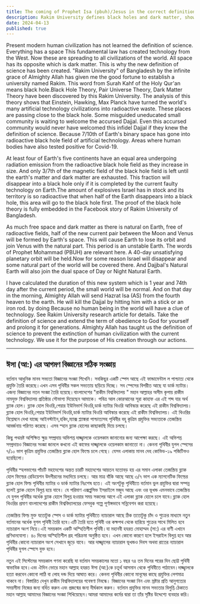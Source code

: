 ```yaml
---
title: The coming of Prophet Isa (pbuh)/Jesus in the correct definition of science
description: Rakim University defines black holes and dark matter, showing current technology as radioactive. Earth's stability is threatened, with predictions of planetary shifts and Dajjal's defeat. See Rakim University’s Facebook for details.
date: 2024-04-13
published: true
---
```


Present modern human civilization has not learned the definition of science. Everything has a space This fundamental law has created technology from the West. Now these are spreading to all civilizations of the world. All space has its opposite which is dark matter. This is why the new definition of science has been created. "Rakim University" of Bangladesh by the infinite grace of Almighty Allah has given me the good fortune to establish a university named Rakim. This word from Surah Kahf of the Holy Qur'an means black hole.Black Hole Theory, Pair Universe Theory, Dark Matter Theory have been discovered by this Rakim University. The analysis of this theory shows that Einstein, Hawking, Max Planck have turned the world's many artificial technology civilizations into radioactive waste. These places are passing close to the black hole.
Some misguided uneducated small community is waiting to welcome the accursed Dajjal. Even this accursed community would never have welcomed this infidel Dajjal if they knew the definition of science. Because 7/10th of Earth's binary space has gone into radioactive black hole field of artificial technology. Areas where human bodies have also tested positive for Covid-19.

At least four of Earth's five continents have an equal area undergoing radiation emission from the radioactive black hole field as they increase in size. And only 3/7th of the magnetic field of the black hole field is left until the earth's matter and dark matter are exhausted. This fraction will disappear into a black hole only if it is completed by the current faulty technology on Earth.The amount of explosives Israel has in stock and its territory is so radioactive that when half of the Earth disappears into a black hole, this area will go to the black hole first. The proof of the black hole theory is fully embedded in the Facebook story of Rakim University of Bangladesh.

As much free space and dark matter as there is natural on Earth, free of radioactive fields, half of the new current pair between the Moon and Venus will be formed by Earth's space. This will cause Earth to lose its orbit and join Venus with the natural part. This period is an unstable Earth. The words of Prophet Mohammad (PBUH) are relevant here. A 40-day unsatisfying planetary orbit will be held.Now for some reason Israel will disappear and some natural part of the world will be covered there. And Dajjbal's Natural Earth will also join the dual space of Day or Night Natural Earth.

I have calculated the duration of this new system which is 1 year and 74th day after the current period, the small world will be normal. And on that day in the morning, Almighty Allah will send Hazrat Isa (AS) from the fourth heaven to the earth. He will kill the Dajjal by hitting him with a stick or an iron rod. by doing Because no human being in the world will have a clue of technology. See Rakim University research article for details.
Take the definition of science and extend the term of obedience to God for yourself and prolong it for generations. Almighty Allah has taught us the definition of science to prevent the extinction of human civilization with the current technology. We use it for the purpose of His creation through our actions.

---

## ঈসা (আ:) এর আগমণ বিজ্ঞানের সঠিক সংজ্ঞায়

বর্তমান আধুনিক মানব সভ‍্যতা বিজ্ঞানের সংজ্ঞা শিখেনি। সবকিছূর একটি স্পেস আছে এই ফান্ডামেন্টাল ল পাশ্চাত্য থেকে প্রযুক্তি তৈরি করেছে।এখন এসব পৃথিবীর সকল সভ‍্যতায় ছড়িয়ে দিচ্ছে। সব স্পেসের বিপরীত আছে যা ডার্ক ম‍্যাটার।এজন‍্য বিজ্ঞানের নতন সংজ্ঞা তৈরি হয়েছে।বাংলাদেশের "রাকীম বিশ্ববিদ্যালয় " মহান আল্লাহর অসীম কৃপায় রাকীম নামযুক্ত  বিশ্ববিদ্যালয় প্রতিষ্ঠার সৌভাগ‍্য দিয়েছেন আমাকে।  পবিত্র আল কোরআনের সূরা কাহাফ এর এই শব্দ যার অর্থ ব্ল‍্যাক হোল। ব্ল‍্যাক হোল থিওরি,পেয়ার ইউনিভার্স থিওরি,ডার্ক ম‍্যাটার থিওরি আবিস্কার করেছে এই রাকীম বিশ্ববিদ্যালয়।
ব্ল‍্যাক হোল থিওরি,পেয়ার ইউনিভার্স থিওরি,ডার্ক ম‍্যাটার থিওরি আবিস্কার করেছে এই রাকীম বিশ্ববিদ্যালয়। এই থিওরির বিশ্লেষনে দেখা যাচ্ছে আইনস্টাইন,হকিং,ম‍্যাক্স প্ল‍্যাঙ্করা পাশ্চাত্যসহ পৃথিবীর বহু কৃত্রিম প্রযুক্তির সভ‍্যতাকে তেজস্ক্রিয় আবর্জনায় পরিণত করেছে। এসব স্হান ব্ল‍্যাক হোলের কাছাকাছি দিয়ে চলছে।

কিছু পথভ্রষ্ট অশিক্ষিত ক্ষুদ্র সম্প্রদায় অভিশপ্ত দাজ্জ্বালকে ওয়েলকাম জানানোর জন‍্য আপেক্ষা করছে। এই অভিশপ্ত সম্প্রদায়ও বিজ্ঞানের সংজ্ঞা জানলে কখনো এই কাফের দাজ্জ্বালকে ওয়েলকাম জানাতো  না। কেননা পৃথিবীর যুগল স্পেসের ৭/১০ ভাগ কৃত্রিম প্রযুক্তির তেজস্ক্রিয় ব্ল‍্যাক হোল ফিল্ডে চলে গেছে। যেসব এলাকায় মানব দেহ কোভিড-১৯ পজিটিভও হয়েছিলো।

পৃথিবীর স্হলভাগের পাঁচটি মহাদেশের অন্তত চারটি মহাদেশের আয়তন যতোবড় হয় এর সমান এলাকা তেজস্ক্রিয় ব্ল‍্যাক হোল ফিল্ডের রেডিয়েশন উদগীরনের মধ‍্যদিয়ে চলছে। আর মাত্র বাঁকি আছে আছে ৩/৭ ভাগ এক ম‍্যাগনেটিক ফিল্ডের ব্ল‍্যাক হোল ফিল্ড পৃথিবীর ম‍্যাটার  ও ডার্ক ম‍্যাটার নিঃশেষ হতে। এই অংশটুকু পৃথিবীতে বর্তমান ভুল প্রযুক্তির দ্বারা সম্পন্ন হলেই ব্ল‍্যাক হোলে বিলুপ্ত হয়ে যাবে। যে পরিমাণ এক্সপ্লুসিভ ইসরাইলে মজুদ আছে এবং ওর ভূখন্ড এমনভাবে তেজস্ক্রিয় যে যুগল পৃথিবীর অর্ধেক ব্ল‍্যাক হোলে বিলুপ্ত হওয়ার সময় সকলের আগে এই এলাকা ব্ল‍্যাক হোলে চলে যাবে।ব্ল‍্যাক হোল থিওরির প্রমাণ বাংলাদেশের রাকীম বিশ্ববিদ্যালয়ের ফেসবুক গল্পে পূর্ণাঙ্গভাবে সন্নিবেশন করা হয়েছে।

তেজস্ক্রিয় ফিল্ড মুক্ত যতোটুক স্পেস ও ডার্ক ম‍্যাটার পৃথিবীতে ন‍্যাচারাল আছে ঠিক ততোটুকু চাঁদ ও শুক্রের মাধ‍্যমে নতুন বর্তমানের অর্ধেক যুগল পৃথিবী তৈরি হবে।এটি তৈরি হতে পৃথিবী ওর কক্ষপথ থেকে হারিয়ে শুক্রের সাথে মিলিত হবে ন‍্যাচারাল অংশ নিয়ে।এই সময়কাল একটি অস্হিতিশীল পৃথিবী।যা মহানবী হযরত মোহাম্মদ (সা:) এর বাণী এখানে প্রণিধানযোগ‍্য। ৪০ দিনের অস্হিতিশীল গ্রহ পরিক্রমা অনুষ্ঠিত হবে।  এখন কোনো কারণে হলে  ইসরাইল বিলুপ্ত হবে আর পৃথিবীর  কোনো ন‍্যাচারাল অংশ  সেখানে জুড়ে যাবে। আর দাজ্জ্বালের ন‍্যাচারাল ভূখন্ডও দিবস অথবা রাতের ন‍্যাচারাল পৃথিবীর যুগল স্পেসে যুক্ত হবে।

নতুন এই সিস্টেমের সময়কাল গণনা করেছি যা বর্তমান সময়কালের মতো ১ বছর ৭৪ তম দিনের পরের দিন ছোট্ট পৃথিবী স্বাভাবিক হবে।এবং ঐদিন ভোরে মহান আল্লাহ  হযরত ঈসা (আ:)কে চতূর্থ আসমান থেকে পৃথিবীতে পাঠাবেন।দাজ্জ্বালকে হত‍্যা করবেন কোনো লাঠি বা লোহ দন্ড দিয়ে  আঘাত করে। কেননা পৃথিবীর কোনো মানূষের কাছে প্রযুক্তির লেশমাত্র থাকবে না। বিস্তারিত দেখুন রাকীম বিশ্ববিদ্যালয়ের গবেষণা নিবন্ধে। বিজ্ঞানের সংজ্ঞা নিন এবং স্রষ্টার প্রতি আনুগত‍্যের সময়সীমা নিজের জন‍্য বর্ধিত করুন এবং প্রজন্মের জন‍্য দীর্ঘকাল করুন। বর্তমান প্রযুক্তির মানব সভ‍্যতার বিলুপ্তি ঠেকাতে মহান আল্লাহ আমাদের বিজ্ঞানের সংজ্ঞা শিখিয়েছেন।আমরা আমাদের কর্মের দ্বারা তা তাঁর সৃষ্টির উদ্দেশ‍্যে ব‍্যবহার করি।
